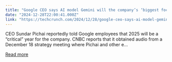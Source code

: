 ```yaml
---
title: "Google CEO says AI model Gemini will the company’s ‘biggest focus’ in 2025"
date: "2024-12-28T22:00:41.000Z"
link: "https://techcrunch.com/2024/12/28/google-ceo-says-ai-model-gemini-will-the-companys-biggest-focus-in-2025/"
---
```


CEO Sundar Pichai reportedly told Google employees that 2025 will be a “critical” year for the company. CNBC reports that it obtained audio from a December 18 strategy meeting where Pichai and other e...

[Read more](https://techcrunch.com/2024/12/28/google-ceo-says-ai-model-gemini-will-the-companys-biggest-focus-in-2025/)
